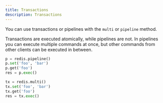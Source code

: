 ```yaml
---
title: Transactions
description: Transactions
---
```



You can use transactions or pipelines with the `multi` or `pipeline`  method.

Transactions are executed atomically, while pipelines are not. In pipelines you can execute multiple commands at once, but other commands from other clients can be executed in between.

<CodeGroup>

```py Pipeline
p = redis.pipeline()
p.set('foo', 'bar')
p.get('foo')
res = p.exec()
```



```py Transaction
tx = redis.multi()
tx.set('foo', 'bar')
tx.get('foo')
res = tx.exec()
```
</CodeGroup>
